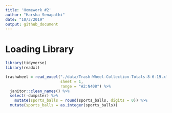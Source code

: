 ```yaml
---
title: 'Homework #2'
author: "Harsha Senapathi"
date: "10/3/2019"
output: github_document
---
```


# Loading Library
```r
library(tidyverse)
library(readxl)
```

```r
trashwheel = read_excel("./data/Trash-Wheel-Collection-Totals-8-6-19.xlsx",
                        sheet = 1, 
                        range = "A2:N408") %>% 
  janitor::clean_names() %>%
  select(-dumpster) %>%
    mutate(sports_balls = round(sports_balls, digits = 0)) %>% 
  mutate(sports_balls = as.integer(sports_balls))
```

